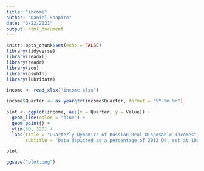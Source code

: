 ```yaml
---
title: "income"
author: "Daniel Shapiro"
date: "3/22/2021"
output: html_document
---
```


```r
knitr::opts_chunk$set(echo = FALSE)
library(tidyverse)
library(readxl)
library(readr)
library(zoo)
library(gsubfn)
library(lubridate)
```

```r
income <- read_xlsx("income.xlsx")

income$Quarter <- as.yearqtr(income$Quarter, format = "%Y-%m-%d")
```

```r
plot <- ggplot(income, aes(x = Quarter, y = Value)) +
  geom_line(color = "blue") +
  geom_point() +
  ylim(50, 120) +
  labs(title = "Quarterly Dynamics of Russian Real Disposable Incomes",
       subtitle = "Data depicted as a percentage of 2013 Q4, set at 100")

plot

ggsave("plot.png")
```

